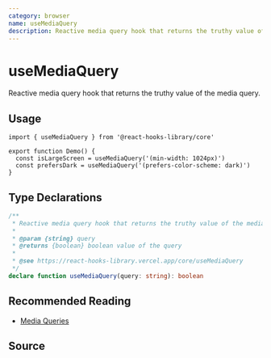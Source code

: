 ```yaml
---
category: browser
name: useMediaQuery
description: Reactive media query hook that returns the truthy value of the media query.
---
```



<Playground>
  <Demo />
</Playground>

# useMediaQuery

Reactive media query hook that returns the truthy value of the media query.

## Usage

```tsx
import { useMediaQuery } from '@react-hooks-library/core'

export function Demo() {
  const isLargeScreen = useMediaQuery('(min-width: 1024px)')
  const prefersDark = useMediaQuery('(prefers-color-scheme: dark)')
}

```

## Type Declarations

```typescript
/**
 * Reactive media query hook that returns the truthy value of the media query.
 *
 * @param {string} query
 * @returns {boolean} boolean value of the query
 *
 * @see https://react-hooks-library.vercel.app/core/useMediaQuery
 */
declare function useMediaQuery(query: string): boolean
```

## Recommended Reading

- [Media Queries](https://developer.mozilla.org/en-US/docs/Web/CSS/Media_Queries/Using_media_queries)

## Source

<Source name="useMediaQuery" pkg="core"/>
